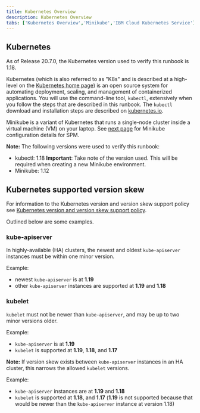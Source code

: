 ```yaml
---
title: Kubernetes Overview
description: Kubernetes Overview
tabs: ['Kubernetes Overview','Minikube','IBM Cloud Kubernetes Service']
---
```


## Kubernetes

<InlineNotification>

As of Release 20.7.0, the Kubernetes version used to verify this runbook is 1.18.

</InlineNotification>

Kubernetes (which is also referred to as "K8s" and is described at a high-level on the [Kubernetes home page](https://kubernetes.io/)) is an open source system for automating deployment, scaling, and management of containerized applications.
You will use the command-line tool, `kubectl`, extensively when you follow the steps that are described in this runbook. The `kubectl` download and installation steps are described on [kubernetes.io](https://kubernetes.io/docs/tasks/tools/install-kubectl/).

Minikube is a variant of Kubernetes that runs a single-node cluster inside a virtual machine (VM) on your laptop. See [next page](/prereq/kubernetes/minikube) for Minikube configuration details for SPM.

<InlineNotification>

**Note:** The following versions were used to verify this runbook:

* kubectl: 1.18
  **Important**: Take note of the version used. This will be required when creating a new Minikube environment.
* Minikube: 1.12

</InlineNotification>

## Kubernetes supported version skew

For information to the Kubernetes version and version skew support policy see [Kubernetes version and version skew support policy](https://kubernetes.io/docs/setup/release/version-skew-policy/).

Outlined below are some examples.

### kube-apiserver

In highly-available (HA) clusters, the newest and oldest `kube-apiserver` instances must be within one minor version.

Example:

* newest `kube-apiserver` is at __1.19__
* other `kube-apiserver` instances are supported at __1.19__ and __1.18__

### kubelet

`kubelet` must not be newer than `kube-apiserver`, and may be up to two minor versions older.

Example:

* `kube-apiserver` is at __1.19__
* `kubelet` is supported at __1.19__, __1.18__, and __1.17__

<InlineNotification>

**Note:** If version skew exists between `kube-apiserver` instances in an HA cluster, this narrows the allowed `kubelet` versions.
</InlineNotification>

Example:

* `kube-apiserver` instances are at __1.19__ and __1.18__
* `kubelet` is supported at __1.18__, and __1.17__ (__1.19__ is not supported because that would be newer than the `kube-apiserver` instance at version 1.18)
